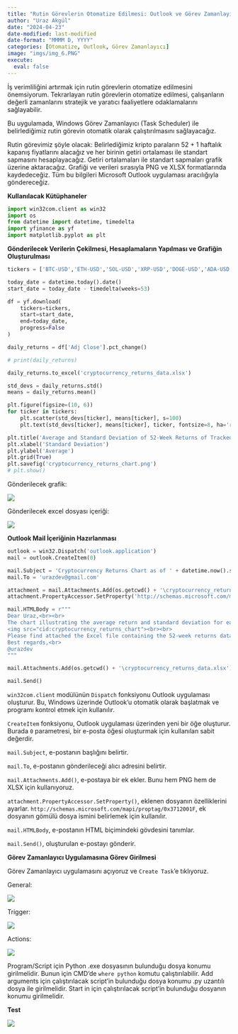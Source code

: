 ```yaml
---
title: "Rutin Görevlerin Otomatize Edilmesi: Outlook ve Görev Zamanlayıcının Kullanılması"
author: "Uraz Akgül"
date: "2024-04-23"
date-modified: last-modified
date-format: "MMMM D, YYYY"
categories: [Otomatize, Outlook, Görev Zamanlayıcı]
image: "imgs/img_6.PNG"
execute:
  eval: false
---
```


İş verimliliğini artırmak için rutin görevlerin otomatize edilmesini önemsiyorum. Tekrarlayan rutin görevlerin otomatize edilmesi, çalışanların değerli zamanlarını stratejik ve yaratıcı faaliyetlere odaklamalarını sağlayabilir.

Bu uygulamada, Windows Görev Zamanlayıcı (Task Scheduler) ile belirlediğimiz rutin görevin otomatik olarak çalıştırılmasını sağlayacağız.

Rutin görevimiz şöyle olacak: Belirlediğimiz kripto paraların 52 + 1 haftalık kapanış fiyatlarını alacağız ve her birinin getiri ortalaması ile standart sapmasını hesaplayacağız. Getiri ortalamaları ile standart sapmaları grafik üzerine aktaracağız. Grafiği ve verileri sırasıyla PNG ve XLSX formatlarında kaydedeceğiz. Tüm bu bilgileri Microsoft Outlook uygulaması aracılığıyla göndereceğiz.

**Kullanılacak Kütüphaneler**

```python

import win32com.client as win32
import os
from datetime import datetime, timedelta
import yfinance as yf
import matplotlib.pyplot as plt

```

**Gönderilecek Verilerin Çekilmesi, Hesaplamaların Yapılması ve Grafiğin Oluşturulması**

```python

tickers = ['BTC-USD','ETH-USD','SOL-USD','XRP-USD','DOGE-USD','ADA-USD','AVAX-USD','DOT-USD','NEAR-USD','RNDR-USD']

today_date = datetime.today().date()
start_date = today_date - timedelta(weeks=53)

df = yf.download(
    tickers=tickers,
    start=start_date,
    end=today_date,
    progress=False
)

daily_returns = df['Adj Close'].pct_change()

# print(daily_returns)

daily_returns.to_excel('cryptocurrency_returns_data.xlsx')

std_devs = daily_returns.std()
means = daily_returns.mean()

plt.figure(figsize=(10, 6))
for ticker in tickers:
    plt.scatter(std_devs[ticker], means[ticker], s=100)
    plt.text(std_devs[ticker], means[ticker], ticker, fontsize=8, ha='right', va='bottom')

plt.title('Average and Standard Deviation of 52-Week Returns of Tracked Cryptocurrencies')
plt.xlabel('Standard Deviation')
plt.ylabel('Average')
plt.grid(True)
plt.savefig('cryptocurrency_returns_chart.png')
# plt.show()

```

Gönderilecek grafik:

![](imgs/img_1.png)

Gönderilecek excel dosyası içeriği:

![](imgs/img_2.PNG)

**Outlook Mail İçeriğinin Hazırlanması**

```python

outlook = win32.Dispatch('outlook.application')
mail = outlook.CreateItem(0)

mail.Subject = 'Cryptocurrency Returns Chart as of ' + datetime.now().strftime('%#d %b %Y %H:%M')
mail.To = 'urazdev@gmail.com'

attachment = mail.Attachments.Add(os.getcwd() + '\cryptocurrency_returns_chart.png')
attachment.PropertyAccessor.SetProperty('http://schemas.microsoft.com/mapi/proptag/0x3712001F', 'cryptocurrency_returns_chart')

mail.HTMLBody = r"""
Dear Uraz,<br><br>
The chart illustrating the average return and standard deviation for each cryptocurrency is as follows:<br><br>
<img src="cid:cryptocurrency_returns_chart"><br><br>
Please find attached the Excel file containing the 52-week returns data for the tracked cryptocurrencies.<br><br>
Best regards,<br>
@urazdev
"""

mail.Attachments.Add(os.getcwd() + '\cryptocurrency_returns_data.xlsx')

mail.Send()

```

`win32com.client` modülünün `Dispatch` fonksiyonu Outlook uygulaması oluşturur. Bu, Windows üzerinde Outlook'u otomatik olarak başlatmak ve programı kontrol etmek için kullanılır.

`CreateItem` fonksiyonu, Outlook uygulaması üzerinden yeni bir öğe oluşturur. Burada `0` parametresi, bir e-posta öğesi oluşturmak için kullanılan sabit değerdir.

`mail.Subject`, e-postanın başlığını belirtir.

`mail.To`, e-postanın gönderileceği alıcı adresini belirtir.

`mail.Attachments.Add()`, e-postaya bir ek ekler. Bunu hem PNG hem de XLSX için kullanıyoruz.

`attachment.PropertyAccessor.SetProperty()`, eklenen dosyanın özelliklerini ayarlar. `http://schemas.microsoft.com/mapi/proptag/0x3712001F`, ek dosyanın gömülü dosya ismini belirlemek için kullanılır.

`mail.HTMLBody`, e-postanın HTML biçimindeki gövdesini tanımlar.

`mail.Send()`, oluşturulan e-postayı gönderir.

**Görev Zamanlayıcı Uygulamasına Görev Girilmesi**

Görev Zamanlayıcı uygulamasını açıyoruz ve `Create Task`'e tıklıyoruz.

General:

![](imgs/img_3.PNG)

Trigger:

![](imgs/img_4.PNG)

Actions:

![](imgs/img_5.PNG)

Program/Script için Python .exe dosyasının bulunduğu dosya konumu girilmelidir. Bunun için CMD'de `where python` komutu çalıştırılabilir. Add arguments için çalıştırılacak script'in bulunduğu dosya konumu .py uzantılı dosya ile girilmelidir. Start in için çalıştırılacak script'in bulunduğu dosyanın konumu girilmelidir.

**Test**

![](imgs/img_6.PNG)